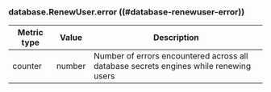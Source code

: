 ### database.RenewUser.error ((#database-renewuser-error))

Metric type | Value   | Description
----------- | ------- | -----------
counter     | number  | Number of errors encountered across all database secrets engines while renewing users